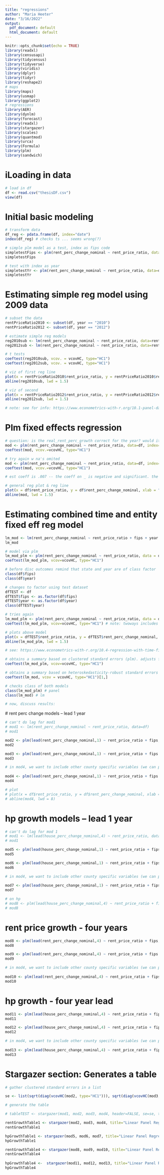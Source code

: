 ```yaml
---
title: "regressions"
author: "Maria Heeter"
date: "3/16/2022"
output:
  pdf_document: default
  html_document: default
---
```


```r
knitr::opts_chunk$set(echo = TRUE)
library(readxl)
library(censusapi)
library(tidycensus)
library(tidyverse)
library(viridis)
library(dplyr)
library(tidyr)
library(reshape2)
# maps 
library(maps)
library(usmap)
library(ggplot2)
# regressions 
library(AER)
library(dynlm)
library(forecast)
library(readxl)
library(stargazer)
library(scales)
library(quantmod)
library(urca)
library(Formula)
library(plm)
library(sandwich)
```
 
# iLoading in data 

```r
# load in df 
df <- read.csv("thesisDF.csv")
view(df)
```

# Initial basic modeling

```r

# transform data 
df_reg <- pdata.frame(df, index="date")
index(df_reg) # checks ts ... seems wrong(?) 

# simple plm model as a test, index as fips code 
simpletestFips <- plm(rent_perc_change_nominal ~ rent_price_ratio, data=df, index="fips", model="within")
simpletestFips

# test with index as year 
simpletestYr <- plm(rent_perc_change_nominal ~ rent_price_ratio, data=df, index="year", model="within")
simpletestYr

```

# Estimating simple reg model using 2009 data 

```r
# subset the data 
rentPriceRatio2010 <- subset(df, year == "2010")
rentPriceRatio2012 <- subset(df, year == "2012")

# estimate simple reg models 
reg2010sub <- lm(rent_perc_change_nominal ~ rent_price_ratio, data=rentPriceRatio2010)
reg2012sub <- lm(rent_perc_change_nominal ~ rent_price_ratio, data=rentPriceRatio2012)

# t tests 
coeftest(reg2010sub, vcov. = vcovHC, type="HC1")
coeftest(reg2012sub, vcov. = vcovHC, type="HC1")

# viz of first reg line 
plot(x = rentPriceRatio2010$rent_price_ratio, y = rentPriceRatio2010$real_rent_perc_growth, xlab = "Rent-Price Ratio (2010)", ylab = "Real Rent Percent Growth Rate (2010)", ylim = c(0, .4), pch = 20, col = "steelblue")
abline(reg2010sub, lwd = 1.5)

# viz of second 
plot(x = rentPriceRatio2012$rent_price_ratio, y = rentPriceRatio2012$real_rent_perc_growth, xlab = "Rent-Price Ratio (2012)", ylab = "Real Rent Percent Growth Rate (2012)", ylim = c(0, .4), pch = 20, col = "steelblue")
abline(reg2012sub, lwd = 1.5)

# note: see for info: https://www.econometrics-with-r.org/10.1-panel-data.html
```

# Plm fixed effects regression 

```r
# question: is the real_rent_perc_growth correct for the year? would it be one ahead? 
mod <- plm(rent_perc_change_nominal ~ rent_price_ratio, data=df, index=c("date", "fips"), model='within')
coeftest(mod, vcov.=vcovHC, type="HC1")

# try again w na's omited 
mod <- plm(rent_perc_change_nominal ~ rent_price_ratio, data=df, index=c("date", "fips"), model='within')
coeftest(mod, vcov.=vcovHC, type="HC1")

# est coeff is .007 -- the coeff on _ is negative and significant. the interpretation is that the est reduction in rent perc growth due to an increase in the rent_price_ratio by 1 is .007. "although including [fips] fixed effects eliminates the risk of a bias due to omitted factors that vary across states but not over time, we suspect that there are other omitted variables that vary over time and thus cause a bias."

# general reg plot & reg line 
plot(x = df$rent_price_ratio, y = df$rent_perc_change_nominal, xlab = "Rent-Price Ratio (2009 - 2019)", ylab = "Real Rent Percent Growth Rate (2009 - 2019)", ylim = c(0, .4), pch = 20, col = "steelblue")
abline(mod, lwd = 1.5)
```

# Estimating combined time and entity fixed eff reg model 

```r
lm_mod <- lm(rent_perc_change_nominal ~ rent_price_ratio + fips + year - 1, data=df)
lm_mod

# model via plm 
lm_mod_plm <- plm(rent_perc_change_nominal ~ rent_price_ratio, data = df, index = c("fips", "year"), model="within", effect="twoways")
coeftest(lm_mod_plm, vcov=vcovHC, type="HC1")

# before disc outcomes remind that state and year are of class factor 
class(df$fips)
class(df$year)

# changes to factor using test dataset 
dfTEST <- df 
dfTEST$fips <- as.factor(df$fips)
dfTEST$year <- as.factor(df$year)
class(dfTEST$year)

# tries again 
lm_mod_plm <- plm(rent_perc_change_nominal ~ rent_price_ratio, data = dfTEST, index = c("fips", "year"), model="within", effect="twoways")
coeftest(lm_mod_plm, vcov=vcovHC, type="HC1") # note: twoways includes entity and time dummies. adds the addtl regressor year for time fixed effects. 

# plots above model 
plot(x = dfTEST$rent_price_ratio, y = dfTEST$rent_perc_change_nominal, xlab = "Rent-Price Ratio (2009-2019)", ylab = "Real Rent Percent Growth Rate (2009-2019)", ylim = c(0, .4), pch = 20, col = "steelblue")
abline(lm_mod_plm, lwd = 1.5)

# see: https://www.econometrics-with-r.org/10.4-regression-with-time-fixed-effects.html

# obtains a summary based on clustered standard errors (plm). adjusts for autocorrelation AND heteroskedasticity. 
coeftest(lm_mod_plm, vcov=vcovHC, type="HC1")

# obtains a summary based on heteroskedasticity-robust standard errors (no adj for heterosked. only)
coeftest(lm_mod, vcov = vcovHC, type="HC1")[1,]

# checks class of both models 
class(lm_mod_plm) # panel 
class(lm_mod) # lm 

# now, discuss results: 
```
 
 # rent perc change models -- lead 1 year 
```r
# can't do lag for mod1 
# mod1 <- lm(rent_perc_change_nominal ~ rent_price_ratio, data=df)
# mod1

mod2 <- plm(lead(rent_perc_change_nominal,1) ~ rent_price_ratio + fips, index="fips", data=df) # note: i altered the code to make fips index... 
mod2

mod3 <- plm(lead(rent_perc_change_nominal,1) ~ rent_price_ratio + fips + year, index = c("fips", "year"), model = "within", effect="twoways", data=df)
mod3 

# in mod4, we want to include other county specific variables (we can pull this from the api!)
 
mod4 <- plm(lead(rent_perc_change_nominal,1) ~ rent_price_ratio + fips + year + population + housing_value + gini_income_inequality_index + household_type + bach_deg_reported + occupancy_status + vacancy_status + housing_units + twelve_mo_median_hh_income, index=c("fips", "year"), model="within", effect="twoways", data=df)
mod4

# plot 
# plot(x = df$rent_price_ratio, y = df$rent_perc_change_nominal, xlab = "Rent-Price Ratio (2009 - 2019)", ylab = "Real Rent Percent Growth Rate (2009 - 2019)", ylim = c(0, .4), pch = 20, col = "steelblue")
# abline(mod4, lwd = 8)

```

# hp growth models -- lead 1 year 
```r
# can't do lag for mod 1 
# mod1 <- lm(lead(house_perc_change_nominal,4) ~ rent_price_ratio, data=df)
# mod1

mod5 <- plm(lead(house_perc_change_nominal,1) ~ rent_price_ratio + fips, index="fips", data=df) # note: i altered the code to make fips index... 
mod5

mod6 <- plm(lead(house_perc_change_nominal,1) ~ rent_price_ratio + fips + year, index = c("fips", "year"), model = "within", effect="twoways", data=df)
mod6 

# in mod4, we want to include other county specific variables (we can pull this from the api!)
 
mod7 <- plm(lead(house_perc_change_nominal,1) ~ rent_price_ratio + fips + year + population + housing_value + gini_income_inequality_index + household_type + bach_deg_reported + occupancy_status + vacancy_status + housing_units + twelve_mo_median_hh_income, index=c("fips", "year"), model="within", effect="twoways", data=df)
mod7

# on hp 
# mod8 <- plm(lead(house_perc_change_nominal,4) ~ rent_price_ratio + fips + year + population + housing_value + gini_income_inequality_index + household_type + bach_deg_reported + occupancy_status + vacancy_status + housing_units + twelve_mo_median_hh_income, index=c("fips", "year"), model="within", effect="twoways", data=df)
# mod8

```
# rent price growth - four years 

```r
mod8 <- plm(lead(rent_perc_change_nominal,4) ~ rent_price_ratio + fips, index="fips", data=df) # note: i altered the code to make fips index... 
mod8

mod9 <- plm(lead(rent_perc_change_nominal,4) ~ rent_price_ratio + fips + year, index = c("fips", "year"), model = "within", effect="twoways", data=df)
mod9 

# in mod4, we want to include other county specific variables (we can pull this from the api!)
 
mod10 <- plm(lead(rent_perc_change_nominal,4) ~ rent_price_ratio + fips + year + population + housing_value + gini_income_inequality_index + household_type + bach_deg_reported + occupancy_status + vacancy_status + housing_units + twelve_mo_median_hh_income, index=c("fips", "year"), model="within", effect="twoways", data=df)
mod10

```

# hp growth - four year lead 
```r

mod11 <- plm(lead(house_perc_change_nominal,4) ~ rent_price_ratio + fips, index="fips", data=df) # note: i altered the code to make fips index... 
mod11

mod12 <- plm(lead(house_perc_change_nominal,4) ~ rent_price_ratio + fips + year, index = c("fips", "year"), model = "within", effect="twoways", data=df)
mod12 

# in mod4, we want to include other county specific variables (we can pull this from the api!)
 
mod13 <- plm(lead(house_perc_change_nominal,4) ~ rent_price_ratio + fips + year + population + housing_value + gini_income_inequality_index + household_type + bach_deg_reported + occupancy_status + vacancy_status + housing_units + twelve_mo_median_hh_income, index=c("fips", "year"), model="within", effect="twoways", data=df)
mod13

```

# Stargazer section: Generates a table

```r
# gather clustered standard errors in a list 

se <- list(sqrt(diag(vcovHC(mod2, type="HC1"))), sqrt(diag(vcovHC(mod3, type="HC1"))), sqrt(diag(vcovHC(mod4, type="HC1"))))

# generate the table 

# tableTEST <- stargazer(mod1, mod2, mod3, mod4, header=FALSE, se=se, title="Linear Panel Regression Models of Rent Growth and Rent-Price-Ratio", model.numbers=FALSE, column.labels=c("(1)", "(2)", "(3)", "(4)", type="latex", out="Documents/GitHub/econThesisSpring/stargazertest.htmL")) # file name and loc

rentGrowthTable1 <- stargazer(mod2, mod3, mod4, title="Linear Panel Regression Models of Rent Growth and Rent-Price Ratio", header=FALSE, se=se, type="html", out = "rentGrowthTable1.html")
rentGrowthTable1

hpGrowthTable1 <- stargazer(mod5, mod6, mod7, title="Linear Panel Regression Models of House Price Growth and Rent-Price Ratio", header=FALSE, se=se, type="html", out = "housePriceTable1.html")
hpGrowthTable1

rentGrowthTable4 <- stargazer(mod8, mod9, mod10, title="Linear Panel Regression Models of Rent Growth and Rent-Price Ratio", header=FALSE, se=se, type="html", out = "rentGrowthTable4.html")
rentGrowthTable4
  
hpGrowthTable4 <-  stargazer(mod11, mod12, mod13, title="Linear Panel Regression Models of Rent Growth and Rent-Price Ratio", header=FALSE, se=se, type="html", out = "housePriceTable4e.html")
hpGrowthTable4
```





